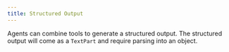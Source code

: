 ```yaml
---
title: Structured Output
---
```



Agents can combine tools to generate a structured output.
The structured output will come as a `TextPart` and require parsing into an object.

<Tabs>
  <TabItem label="TypeScript">
    <Code
      code={jsStructuredOutputCode}
      lang="typescript"
      title="structured-output.ts"
    />
  </TabItem>
  <TabItem label="Rust">
    <Code
      code={rustStructuredOutputCode}
      lang="rust"
      title="structured-output.rs"
    />
  </TabItem>
  <TabItem label="Go">
    <Code code={goStructuredOutputCode} lang="go" title="main.go" />
  </TabItem>
</Tabs>
